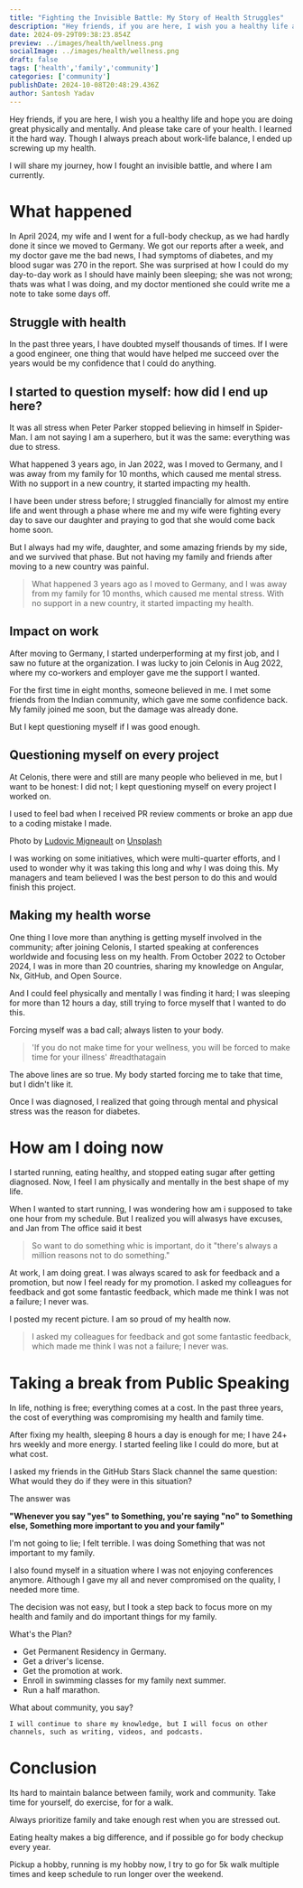 ```yaml
---
title: "Fighting the Invisible Battle: My Story of Health Struggles"
description: "Hey friends, if you are here, I wish you a healthy life and hope you are doing great physically and mentally. And please take care of your health."
date: 2024-09-29T09:38:23.854Z
preview: ../images/health/wellness.png
socialImage: ../images/health/wellness.png
draft: false
tags: ['health','family','community']
categories: ['community']
publishDate: 2024-10-08T20:48:29.436Z
author: Santosh Yadav
---
```




Hey friends, if you are here, I wish you a healthy life and hope you are doing great physically and mentally. And please take care of your health. I learned it the hard way. Though I always preach about work-life balance, I ended up screwing up my health. 

I will share my journey, how I fought an invisible battle, and where I am currently.

# What happened 

In April 2024, my wife and I went for a full-body checkup, as we had hardly done it since we moved to Germany. We got our reports after a week, and my doctor gave me the bad news, I had symptoms of diabetes, and my blood sugar was 270 in the report. She was surprised at how I could do my day-to-day work as I should have mainly been sleeping; she was not wrong; thats was what I was doing, and my doctor mentioned she could write me a note to take some days off.

## Struggle with health

In the past three years, I have doubted myself thousands of times. If I were a good engineer, one thing that would have helped me succeed over the years would be my confidence that I could do anything. 

## I started to question myself: how did I end up here? 

It was all stress when Peter Parker stopped believing in himself in Spider-Man. I am not saying I am a superhero, but it was the same: everything was due to stress.

What happened 3 years ago, in Jan 2022, was I moved to Germany, and I was away from my family for 10 months, which caused me mental stress. With no support in a new country, it started impacting my health.

I have been under stress before; I struggled financially for almost my entire life and went through a phase where me and my wife were fighting every day to save our daughter and praying to god that she would come back home soon. 

But I always had my wife, daughter, and some amazing friends by my side, and we survived that phase. But not having my family and friends after moving to a new country was painful.

> What happened 3 years ago as I moved to Germany, and I was away from my family for 10 months, which caused me mental stress. With no support in a new country, it started impacting my health.

## Impact on work

After moving to Germany, I started underperforming at my first job, and I saw no future at the organization. I was lucky to join Celonis in Aug 2022, where my co-workers and employer gave me the support I wanted. 

For the first time in eight months, someone believed in me. I met some friends from the Indian community, which gave me some confidence back. My family joined me soon, but the damage was already done.

But I kept questioning myself if I was good enough.

## Questioning myself on every project

At Celonis, there were and still are many people who believed in me, but I want to be honest: I did not; I kept questioning myself on every project I worked on.

I used to feel bad when I received PR review comments or broke an app due to a coding mistake I made.

<BlogImage src={doubt} alt="Doubting myself" />


Photo by <a href="https://unsplash.com/@dargonesti?utm_content=creditCopyText&utm_medium=referral&utm_source=unsplash">Ludovic Migneault</a> on <a href="https://unsplash.com/photos/man-in-gray-button-up-shirt-B9YbNbaemMI?utm_content=creditCopyText&utm_medium=referral&utm_source=unsplash">Unsplash</a>
  
I was working on some initiatives, which were multi-quarter efforts, and I used to wonder why it was taking this long and why I was doing this. My managers and team believed I was the best person to do this and would finish this project. 


## Making my health worse

One thing I love more than anything is getting myself involved in the community; after joining Celonis, I started speaking at conferences worldwide and focusing less on my health. From October 2022 to October 2024, I was in more than 20 countries, sharing my knowledge on Angular, Nx, GitHub, and Open Source. 

And I could feel physically and mentally I was finding it hard; I was sleeping for more than 12 hours a day, still trying to force myself that I wanted to do this.

Forcing myself was a bad call; always listen to your body. 

<BlogImage src={wellness} alt="If you do not make time for your wellness, you will be forced to make time for your illness" />


> 'If you do not make time for your wellness, you will be forced to make time for your illness' #readthatagain

The above lines are so true. My body started forcing me to take that time, but I didn't like it.

Once I was diagnosed, I realized that going through mental and physical stress was the reason for diabetes.

# How am I doing now 

I started running, eating healthy, and stopped eating sugar after getting diagnosed. Now, I feel I am physically and mentally in the best shape of my life.

When I wanted to start running, I was wondering how am i supposed to take one hour from my schedule. But I realized you will alwasys have excuses, and Jan from The office said it best 


<BlogImage src={excuse} alt="there's always a million reasons not to do something." />


> So want to do something whic is important, do it "there's always a million reasons not to do something."

At work, I am doing great. I was always scared to ask for feedback and a promotion, but now I feel ready for my promotion. I asked my colleagues for feedback and got some fantastic feedback, which made me think I was not a failure; I never was.


I posted my recent picture. I am so proud of my health now. 

<BlogImage src={myself} alt="My picture from Oct 2024, I lost 10kgs and feel better physically and mentally" />


> I asked my colleagues for feedback and got some fantastic feedback, which made me think I was not a failure; I never was.


# Taking a break from Public Speaking

In life, nothing is free; everything comes at a cost. In the past three years, the cost of everything was compromising my health and family time.


<BlogImage src={speaking} alt="Myself on stage at InfoQ summit munich" />


After fixing my health, sleeping 8 hours a day is enough for me; I have 24+ hrs weekly and more energy. I started feeling like I could do more, but at what cost.

I asked my friends in the GitHub Stars Slack channel the same question: What would they do if they were in this situation?

The answer was 

**"Whenever you say "yes" to Something, you're saying "no" to Something else, Something more important to you and your family"**

I'm not going to lie; I felt terrible. I was doing Something that was not important to my family.

I also found myself in a situation where I was not enjoying conferences anymore. Although I gave my all and never compromised on the quality, I needed more time. 

The decision was not easy, but I took a step back to focus more on my health and family and do important things for my family.

What's the Plan?
* Get Permanent Residency in Germany.
* Get a driver's license. 
* Get the promotion at work.
* Enroll in swimming classes for my family next summer.
* Run a half marathon.

What about community, you say?

	I will continue to share my knowledge, but I will focus on other channels, such as writing, videos, and podcasts.

# Conclusion

Its hard to maintain balance between family, work and community. Take time for yourself, do exercise, for for a walk.

Always prioritize family and take enough rest when you are stressed out. 

Eating healty makes a big difference, and if possible go for body checkup every year. 

Pickup a hobby, running is my hobby now, I try to go for 5k walk multiple times and keep schedule to run longer over the weekend.
















